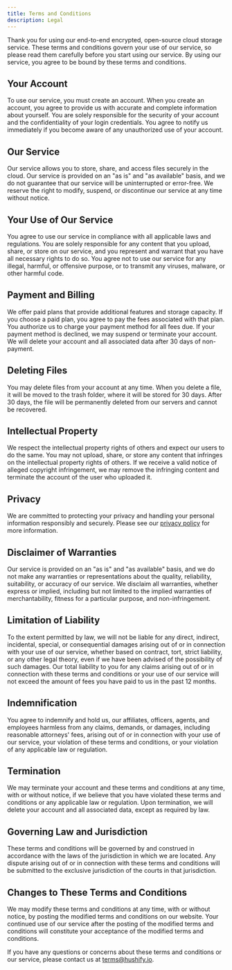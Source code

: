 ```yaml
---
title: Terms and Conditions
description: Legal
---
```


Thank you for using our end-to-end encrypted, open-source cloud storage service. These terms and conditions govern your use of our service, so please read them carefully before you start using our service. By using our service, you agree to be bound by these terms and conditions.

## Your Account

To use our service, you must create an account. When you create an account, you agree to provide us with accurate and complete information about yourself. You are solely responsible for the security of your account and the confidentiality of your login credentials. You agree to notify us immediately if you become aware of any unauthorized use of your account.

## Our Service

Our service allows you to store, share, and access files securely in the cloud. Our service is provided on an "as is" and "as available" basis, and we do not guarantee that our service will be uninterrupted or error-free. We reserve the right to modify, suspend, or discontinue our service at any time without notice.

## Your Use of Our Service

You agree to use our service in compliance with all applicable laws and regulations. You are solely responsible for any content that you upload, share, or store on our service, and you represent and warrant that you have all necessary rights to do so. You agree not to use our service for any illegal, harmful, or offensive purpose, or to transmit any viruses, malware, or other harmful code.

## Payment and Billing

We offer paid plans that provide additional features and storage capacity. If you choose a paid plan, you agree to pay the fees associated with that plan. You authorize us to charge your payment method for all fees due. If your payment method is declined, we may suspend or terminate your account. We will delete your account and all associated data after 30 days of non-payment.

## Deleting Files

You may delete files from your account at any time. When you delete a file, it will be moved to the trash folder, where it will be stored for 30 days. After 30 days, the file will be permanently deleted from our servers and cannot be recovered.

## Intellectual Property

We respect the intellectual property rights of others and expect our users to do the same. You may not upload, share, or store any content that infringes on the intellectual property rights of others. If we receive a valid notice of alleged copyright infringement, we may remove the infringing content and terminate the account of the user who uploaded it.

## Privacy

We are committed to protecting your privacy and handling your personal information responsibly and securely. Please see our [privacy policy](/privacy) for more information.

## Disclaimer of Warranties

Our service is provided on an "as is" and "as available" basis, and we do not make any warranties or representations about the quality, reliability, suitability, or accuracy of our service. We disclaim all warranties, whether express or implied, including but not limited to the implied warranties of merchantability, fitness for a particular purpose, and non-infringement.

## Limitation of Liability

To the extent permitted by law, we will not be liable for any direct, indirect, incidental, special, or consequential damages arising out of or in connection with your use of our service, whether based on contract, tort, strict liability, or any other legal theory, even if we have been advised of the possibility of such damages. Our total liability to you for any claims arising out of or in connection with these terms and conditions or your use of our service will not exceed the amount of fees you have paid to us in the past 12 months.

## Indemnification

You agree to indemnify and hold us, our affiliates, officers, agents, and employees harmless from any claims, demands, or damages, including reasonable attorneys' fees, arising out of or in connection with your use of our service, your violation of these terms and conditions, or your violation of any applicable law or regulation.

## Termination

We may terminate your account and these terms and conditions at any time, with or without notice, if we believe that you have violated these terms and conditions or any applicable law or regulation. Upon termination, we will delete your account and all associated data, except as required by law.

## Governing Law and Jurisdiction

These terms and conditions will be governed by and construed in accordance with the laws of the jurisdiction in which we are located. Any dispute arising out of or in connection with these terms and conditions will be submitted to the exclusive jurisdiction of the courts in that jurisdiction.

## Changes to These Terms and Conditions

We may modify these terms and conditions at any time, with or without notice, by posting the modified terms and conditions on our website. Your continued use of our service after the posting of the modified terms and conditions will constitute your acceptance of the modified terms and conditions.

If you have any questions or concerns about these terms and conditions or our service, please contact us at terms@hushify.io.
